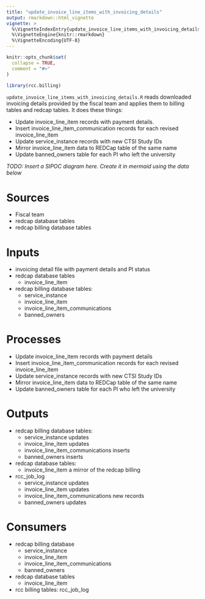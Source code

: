 ```yaml
---
title: "update_invoice_line_items_with_invoicing_details"
output: rmarkdown::html_vignette
vignette: >
  %\VignetteIndexEntry{update_invoice_line_items_with_invoicing_details}
  %\VignetteEngine{knitr::rmarkdown}
  %\VignetteEncoding{UTF-8}
---
```


```r
knitr::opts_chunk$set(
  collapse = TRUE,
  comment = "#>"
)
```

```r
library(rcc.billing)
```

`update_invoice_line_items_with_invoicing_details.R` reads downloaded invoicing details provided by the fiscal team and applies them to billing tables and redcap tables. It does these things:

 - Update invoice_line_item records with payment details.
 - Insert invoice_line_item_communication records for each revised invoice_line_item
 - Update service_instance records with new CTSI Study IDs
 - Mirror invoice_line_item data to REDCap table of the same name
 - Update banned_owners table for each PI who left the university

_TODO: Insert a SIPOC diagram here. Create it in mermaid using the data below_

# Sources
- Fiscal team
- redcap database tables
- redcap billing database tables

# Inputs
 - invoicing detail file with payment details and PI status
 - redcap database tables
   - invoice_line_item
 - redcap billing database tables:
   - service_instance
   - invoice_line_item
   - invoice_line_item_communications
   - banned_owners

# Processes
 - Update invoice_line_item records with payment details
 - Insert invoice_line_item_communication records for each revised invoice_line_item
 - Update service_instance records with new CTSI Study IDs
 - Mirror invoice_line_item data to REDCap table of the same name
 - Update banned_owners table for each PI who left the university

# Outputs
 - redcap billing database tables:
   - service_instance updates
   - invoice_line_item updates
   - invoice_line_item_communications inserts
   - banned_owners inserts
 - redcap database tables:
   - invoice_line_item a mirror of the redcap billing
 - rcc_job_log
   - service_instance updates
   - invoice_line_item updates
   - invoice_line_item_communications new records
   - banned_owners updates
 
# Consumers
- redcap billing database
   - service_instance
   - invoice_line_item
   - invoice_line_item_communications
   - banned_owners
- redcap database tables
  - invoice_line_item
- rcc billing tables: rcc_job_log
